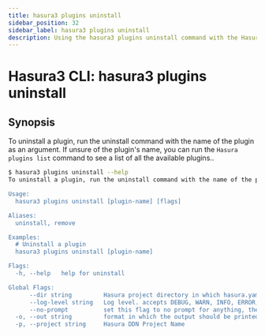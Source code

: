 ```yaml
---
title: hasura3 plugins uninstall
sidebar_position: 32
sidebar_label: hasura3 plugins uninstall
description: Using the hasura3 plugins uninstall command with the Hasura CLI
---
```


# Hasura3 CLI: hasura3 plugins uninstall 

## Synopsis
To uninstall a plugin, run the uninstall command with the name of the plugin as an argument. If unsure of the plugin's name, you can run the `Hasura plugins list` command to see a list of all the available plugins..

```bash
$ hasura3 plugins uninstall --help
To uninstall a plugin, run the uninstall command with the name of the plugin as an argument. If unsure of the plugin's name, you can run the `Hasura plugins list` command to see a list of all the available plugins.

Usage:
  hasura3 plugins uninstall [plugin-name] [flags]

Aliases:
  uninstall, remove

Examples:
  # Uninstall a plugin
  hasura3 plugins uninstall [plugin-name]

Flags:
  -h, --help   help for uninstall

Global Flags:
      --dir string         Hasura project directory in which hasura.yaml is present (default ".")
      --log-level string   Log level. accepts DEBUG, WARN, INFO, ERROR, FATAL (default "INFO")
      --no-prompt          set this flag to no prompt for anything, the command fails if any input is missing
  -o, --out string         format in which the output should be printed, accepts table, json and yaml (default "table")
  -p, --project string     Hasura DDN Project Name
```

